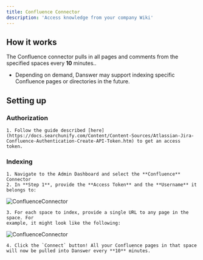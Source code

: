 ```yaml
---
title: Confluence Connector
description: 'Access knowledge from your company Wiki'
---
```


## How it works
The Confluence connector pulls in all pages and comments from the specified spaces every **10** minutes..
- Depending on demand, Danswer may support indexing specific Confluence pages or directories in the future.

## Setting up
### Authorization
    1. Follow the guide described [here](https://docs.searchunify.com/Content/Content-Sources/Atlassian-Jira-Confluence-Authentication-Create-API-Token.htm) to get an access token.

### Indexing
    1. Navigate to the Admin Dashboard and select the **Confluence** Connector
    2. In **Step 1**, provide the **Access Token** and the **Username** it belongs to:

![ConfluenceConnector](/images/connectors/confluence/ConfluenceAuth.png)

    3. For each space to index, provide a single URL to any page in the space. For
    example, it might look like the following:

![ConfluenceConnector](/images/connectors/confluence/ConfluenceIndex.png)

    4. Click the `Connect` button! All your Confluence pages in that space will now be pulled into Danswer every **10** minutes.
